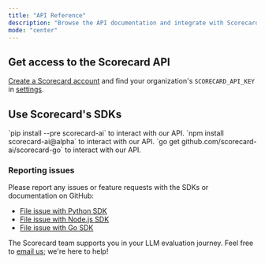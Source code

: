 ```yaml
---
title: "API Reference"
description: "Browse the API documentation and integrate with Scorecard's API endpoints."
mode: "center"
---
```


## Get access to the Scorecard API

[Create a Scorecard account](https://accounts.getscorecard.ai/sign-up?redirect_url=https%3A%2F%2Fapp.getscorecard.ai%2F) and find your organization's `SCORECARD_API_KEY` in [settings](https://app.getscorecard.ai/settings).

## Use Scorecard's SDKs

<CardGroup cols={3}>
  <Card title="Python SDK" icon="python" href="https://github.com/scorecard-ai/scorecard-python">
    `pip install --pre scorecard-ai` to interact with our API.
  </Card>

  <Card title="Node.js SDK" icon="node-js" href="https://github.com/scorecard-ai/scorecard-node">
    `npm install scorecard-ai@alpha` to interact with our API.
  </Card>

  <Card title="Go SDK" icon="golang" href="https://github.com/scorecard-ai/scorecard-go">
    `go get github.com/scorecard-ai/scorecard-go` to interact with our API.
  </Card>
</CardGroup>

### Reporting issues

Please report any issues or feature requests with the SDKs or documentation on GitHub:

* [File issue with Python SDK](https://github.com/scorecard-ai/scorecard-python/issues)
* [File issue with Node.js SDK](https://github.com/scorecard-ai/scorecard-node/issues)
* [File issue with Go SDK](https://github.com/scorecard-ai/scorecard-go/issues)

The Scorecard team supports you in your LLM evaluation journey. Feel free to [email us](mailto:team@scorecard.io); we're here to help!
